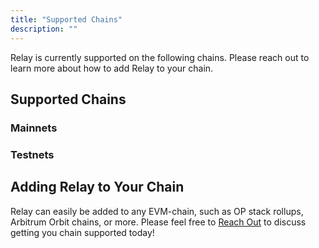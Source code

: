 ```yaml
---
title: "Supported Chains"
description: ""
---
```



Relay is currently supported on the following chains. Please reach out to learn more about how to add Relay to your chain.

## Supported Chains

### Mainnets

<Chains id="mainnetChains" env="mainnets"/>


### Testnets

<Chains id="testnetChains"  env="testnets"/>

## Adding Relay to Your Chain

Relay can easily be added to any EVM-chain, such as OP stack rollups, Arbitrum Orbit chains, or more. Please feel free to [Reach Out](mailto:support@relay.link) to discuss getting you chain supported today!

